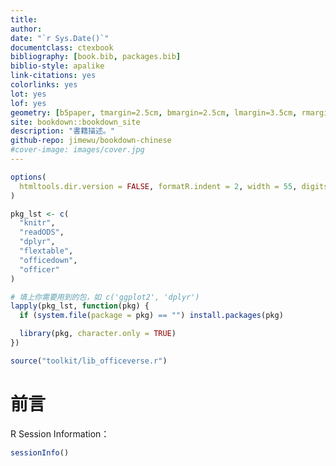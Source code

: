 ```yaml
--- 
title: 
author: 
date: "`r Sys.Date()`"
documentclass: ctexbook
bibliography: [book.bib, packages.bib]
biblio-style: apalike
link-citations: yes
colorlinks: yes
lot: yes
lof: yes
geometry: [b5paper, tmargin=2.5cm, bmargin=2.5cm, lmargin=3.5cm, rmargin=2.5cm]
site: bookdown::bookdown_site
description: "書籍描述。"
github-repo: jimewu/bookdown-chinese
#cover-image: images/cover.jpg
---
```


```r
options(
  htmltools.dir.version = FALSE, formatR.indent = 2, width = 55, digits = 4
)

pkg_lst <- c(
  "knitr",
  "readODS",
  "dplyr",
  "flextable",
  "officedown",
  "officer"
)

# 填上你需要用到的包，如 c('ggplot2', 'dplyr')
lapply(pkg_lst, function(pkg) {
  if (system.file(package = pkg) == "") install.packages(pkg)

  library(pkg, character.only = TRUE)
})

source("toolkit/lib_officeverse.r")
```

# 前言 {-}

R Session Information：

```r
sessionInfo()
```


